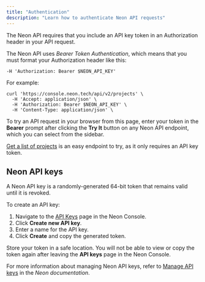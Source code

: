 ```yaml
---
title: "Authentication"
description: "Learn how to authenticate Neon API requests"
---
```


The Neon API requires that you include an API key token in an Authorization header in your API request.

The Neon API uses _Bearer Token Authentication_, which means that you must format your Authorization header like this:

`-H 'Authorization: Bearer $NEON_API_KEY'`

For example:

```curl
curl 'https://console.neon.tech/api/v2/projects' \
  -H 'Accept: application/json' \
  -H 'Authorization: Bearer $NEON_API_KEY' \
  -H 'Content-Type: application/json' \
```

To try an API request in your browser from this page, enter your token in the **Bearer** prompt after clicking the **Try It** button on any Neon API endpoint, which you can select from the sidebar.

[Get a list of projects](https://api-docs.neon.tech/reference/listprojects) is an easy endpoint to try, as it only requires an API key token. 

## Neon API keys

A Neon API key is a randomly-generated 64-bit token that remains valid until it is revoked. 

To create an API key:

1. Navigate to the [API Keys](https://console.neon.tech/app/settings/api-keys) page in the Neon Console.
2. Click **Create new API key**.
3. Enter a name for the API key.
4. Click **Create** and copy the generated token.

Store your token in a safe location. You will not be able to view or copy the token again after leaving the **API keys** page in the Neon Console. 

For more information about managing Neon API keys, refer to [Manage API keys](https://neon.tech/docs/manage/api-keys) in the _Neon documentation_.
